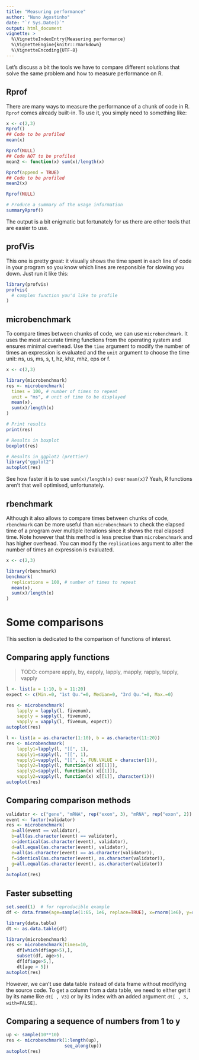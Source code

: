 ```yaml
---
title: "Measuring performance"
author: "Nuno Agostinho"
date: "`r Sys.Date()`"
output: html_document
vignette: >
  %\VignetteIndexEntry{Measuring performance}
  %\VignetteEngine{knitr::rmarkdown}
  %\VignetteEncoding{UTF-8}
---
```


Let's discuss a bit the tools we have to compare different solutions that solve
the same problem and how to measure performance on R.

## Rprof
There are many ways to measure the performance of a chunk of code in R. `Rprof`
comes already built-in. To use it, you simply need to something like:

```r
x <- c(2,3)
Rprof()
## Code to be profiled
mean(x)

Rprof(NULL)
## Code NOT to be profiled
mean2 <- function(x) sum(x)/length(x)

Rprof(append = TRUE)
## Code to be profiled
mean2(x)

Rprof(NULL)

# Produce a summary of the usage information
summaryRprof()
```

The output is a bit enigmatic but fortunately for us there are other tools that
are easier to use.

## profVis
This one is pretty great: it visually shows the time spent in each line of code
in your program so you know which lines are responsible for slowing you down.
Just run it like this:

```r
library(profvis)
profvis(
  # complex function you'd like to profile
)
```

## microbenchmark
To compare times between chunks of code, we can use `microbenchmark`. It uses
the most accurate timing functions from the operating system and ensures minimal
overhead. Use the `time` argument to modify the number of times an expression is
evaluated and the `unit` argument to choose the time unit: ns, us, ms, s, t, hz,
khz, mhz, eps or f.

```r
x <- c(2,3)

library(microbenchmark)
res <- microbenchmark(
  times = 100, # number of times to repeat
  unit = "ms", # unit of time to be displayed
  mean(x),
  sum(x)/length(x)
)

# Print results
print(res)

# Results in boxplot
boxplot(res)

# Results in ggplot2 (prettier)
library("ggplot2")
autoplot(res)
```

See how faster it is to use `sum(x)/length(x)` over `mean(x)`? Yeah, R functions
aren't that well optimised, unfortunately.

## rbenchmark
Although it also allows to compare times between chunks of code, `rbenchmark` 
can be more useful than `microbenchmark` to check the elapsed time of a program 
over multiple iterations since it shows the real elapsed time. Note however that 
this method is less precise than `microbenchmark` and has higher overhead. You
can modify the `replications` argument to alter the number of times an 
expression is evaluated.

```r
x <- c(2,3)

library(rbenchmark)
benchmark(
  replications = 100, # number of times to repeat
  mean(x),
  sum(x)/length(x)
)
```

# Some comparisons

This section is dedicated to the comparison of functions of interest.

## Comparing apply functions

> TODO: compare apply, by, eapply, lapply, mapply, rapply, tapply, vapply

```r
l <- list(a = 1:10, b = 11:20)
expect <- c(Min.=0, "1st Qu."=0, Median=0, "3rd Qu."=0, Max.=0)

res <- microbenchmark(
    lapply = lapply(l, fivenum),
    sapply = sapply(l, fivenum),
    vapply = vapply(l, fivenum, expect))
autoplot(res)
```

```r
l <- list(a = as.character(1:10), b = as.character(11:20))
res <- microbenchmark(
    lapply1=lapply(l, "[[", 1), 
    sapply1=sapply(l, "[[", 1),
    vapply1=vapply(l, "[[", 1, FUN.VALUE = character(1)),
    lapply2=lapply(l, function(x) x[[1]]), 
    sapply2=sapply(l, function(x) x[[1]]),
    vapply2=vapply(l, function(x) x[[1]], character(1)))
autoplot(res)
```

## Comparing comparison methods

```r
validator <- c("gene", "mRNA", rep("exon", 3), "mRNA", rep("exon", 2))
event <- factor(validator)
res <- microbenchmark(
  a=all(event == validator),
  b=all(as.character(event) == validator),
  c=identical(as.character(event), validator),
  d=all.equal(as.character(event), validator),
  e=all(as.character(event) == as.character(validator)),
  f=identical(as.character(event), as.character(validator)),
  g=all.equal(as.character(event), as.character(validator))
)
autoplot(res)
```

## Faster subsetting
```r
set.seed(1)  # for reproducible example
df <- data.frame(age=sample(1:65, 1e6, replace=TRUE), x=rnorm(1e6), y=rpois(1e6,25))

library(data.table)
dt <- as.data.table(df)

library(microbenchmark)
res <- microbenchmark(times=10,
    df[which(df$age>5),],
    subset(df, age>5), 
    df[df$age>5,],
    dt[age > 5])
autoplot(res)
```

However, we can't use data table instead of data frame without modifying the
source code. To get a column from a data table, we need to either get it by its
name like ```dt[ , V3]``` or by its index with an added argument 
```dt[ , 3, with=FALSE]```.

## Comparing a sequence of numbers from 1 to y
```r
up <- sample(10**10)
res <- microbenchmark(1:length(up),
                      seq_along(up))
autoplot(res)
```